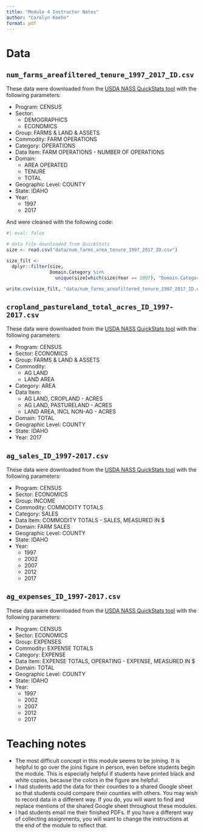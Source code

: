 ```yaml
---
title: "Module 4 Instructor Notes"
author: "Carolyn Koehn"
format: pdf
---
```


# Data

## `num_farms_areafiltered_tenure_1997_2017_ID.csv`

These data were downloaded from the [USDA NASS QuickStats tool](https://quickstats.nass.usda.gov/) with the following parameters:

- Program: CENSUS
- Sector:
  - DEMOGRAPHICS
  - ECONOMICS
- Group: FARMS & LAND & ASSETS
- Commodity: FARM OPERATIONS
- Category: OPERATIONS
- Data Item: FARM OPERATIONS - NUMBER OF OPERATIONS
- Domain: 
  - AREA OPERATED
  - TENURE
  - TOTAL
- Geographic Level: COUNTY
- State: IDAHO
- Year: 
  - 1997
  - 2017

And were cleaned with the following code:

```r
#| eval: false

# data file downloaded from QuickStats
size <- read.csv("data/num_farms_area_tenure_1997_2017_ID.csv") 

size_filt <- 
  dplyr::filter(size, 
                Domain.Category %in% 
                  unique(size[which(size$Year == 1997), "Domain.Category"]))

write.csv(size_filt, "data/num_farms_areafiltered_tenure_1997_2017_ID.csv")
```

## `cropland_pastureland_total_acres_ID_1997-2017.csv`

These data were downloaded from the [USDA NASS QuickStats tool](https://quickstats.nass.usda.gov/) with the following parameters:

- Program: CENSUS
- Sector: ECONOMICS
- Group: FARMS & LAND & ASSETS
- Commodity: 
  - AG LAND
  - LAND AREA
- Category: AREA   
- Data Item: 
  - AG LAND, CROPLAND - ACRES
  - AG LAND, PASTURELAND - ACRES
  - LAND AREA, INCL NON-AG - ACRES
- Domain: TOTAL
- Geographic Level: COUNTY
- State: IDAHO
- Year: 2017

## `ag_sales_ID_1997-2017.csv`

These data were downloaded from the [USDA NASS QuickStats tool](https://quickstats.nass.usda.gov/) with the following parameters:

- Program: CENSUS
- Sector: ECONOMICS
- Group: INCOME
- Commodity: COMMODITY TOTALS
- Category: SALES
- Data Item: COMMODITY TOTALS - SALES, MEASURED IN $
- Domain: FARM SALES
- Geographic Level: COUNTY
- State: IDAHO
- Year: 
  - 1997
  - 2002
  - 2007
  - 2012
  - 2017
  
## `ag_expenses_ID_1997-2017.csv`

These data were downloaded from the [USDA NASS QuickStats tool](https://quickstats.nass.usda.gov/) with the following parameters:

- Program: CENSUS
- Sector: ECONOMICS
- Group: EXPENSES
- Commodity: EXPENSE TOTALS
- Category: EXPENSE
- Data Item: EXPENSE TOTALS, OPERATING - EXPENSE, MEASURED IN $
- Domain: TOTAL
- Geographic Level: COUNTY
- State: IDAHO
- Year: 
  - 1997
  - 2002
  - 2007
  - 2012
  - 2017

# Teaching notes

- The most difficult concept in this module seems to be joining. It is helpful to go over the joins figure in person, even before students begin the module. This is especially helpful if students have printed black and white copies, because the colors in the figure are helpful.
- I had students add the data for their counties to a shared Google sheet so that students could compare their counties with others. You may wish to record data in a different way. If you do, you will want to find and replace mentions of the shared Google sheet throughout these modules.
- I had students email me their finished PDFs. If you have a different way of collecting assignments, you will want to change the instructions at the end of the module to reflect that.